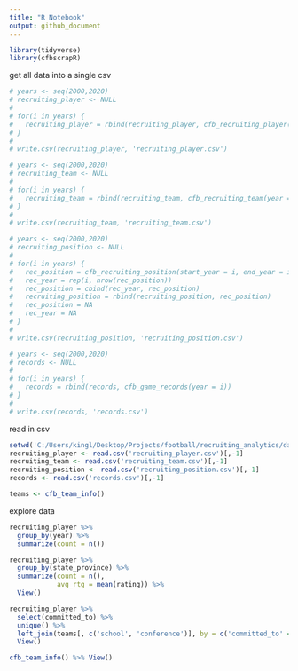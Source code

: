 ```yaml
---
title: "R Notebook"
output: github_document
---
```


```r
library(tidyverse)
library(cfbscrapR)
```

get all data into a single csv
```r
# years <- seq(2000,2020)
# recruiting_player <- NULL
# 
# for(i in years) {
#   recruiting_player = rbind(recruiting_player, cfb_recruiting_player(year = i))
# }
# 
# write.csv(recruiting_player, 'recruiting_player.csv')

# years <- seq(2000,2020)
# recruiting_team <- NULL
# 
# for(i in years) {
#   recruiting_team = rbind(recruiting_team, cfb_recruiting_team(year = i))
# }
# 
# write.csv(recruiting_team, 'recruiting_team.csv')

# years <- seq(2000,2020)
# recruiting_position <- NULL
# 
# for(i in years) {
#   rec_position = cfb_recruiting_position(start_year = i, end_year = i)
#   rec_year = rep(i, nrow(rec_position))
#   rec_position = cbind(rec_year, rec_position)
#   recruiting_position = rbind(recruiting_position, rec_position)
#   rec_position = NA
#   rec_year = NA
# }
# 
# write.csv(recruiting_position, 'recruiting_position.csv')

# years <- seq(2000,2020)
# records <- NULL
# 
# for(i in years) {
#   records = rbind(records, cfb_game_records(year = i))
# }
# 
# write.csv(records, 'records.csv')
```

read in csv
```r
setwd('C:/Users/kingl/Desktop/Projects/football/recruiting_analytics/data/')
recruiting_player <- read.csv('recruiting_player.csv')[,-1]
recruiting_team <- read.csv('recruiting_team.csv')[,-1]
recruiting_position <- read.csv('recruiting_position.csv')[,-1]
records <- read.csv('records.csv')[,-1]

teams <- cfb_team_info()
```

explore data
```r
recruiting_player %>% 
  group_by(year) %>% 
  summarize(count = n())
```

```r
recruiting_player %>% 
  group_by(state_province) %>% 
  summarize(count = n(),
            avg_rtg = mean(rating)) %>% 
  View()
```

```r
recruiting_player %>% 
  select(committed_to) %>% 
  unique() %>% 
  left_join(teams[, c('school', 'conference')], by = c('committed_to' = 'school')) %>% 
  View()

cfb_team_info() %>% View()
```

